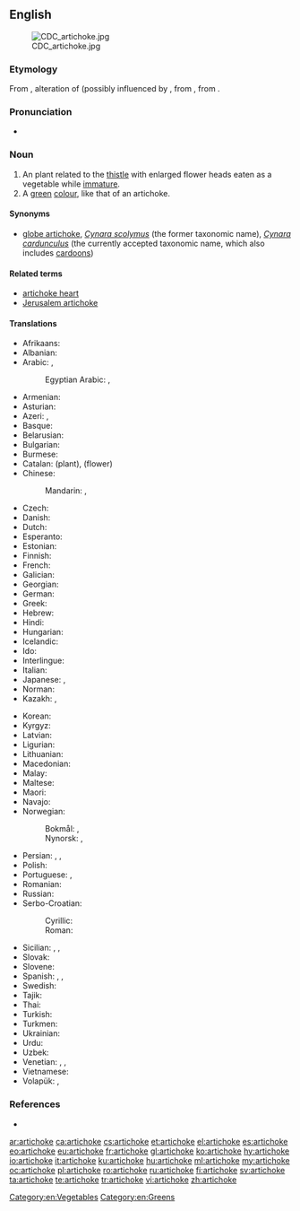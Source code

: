 ==English==
{{wikipedia}}
[[Image:CDC_artichoke.jpg|right]]

===Etymology===
From {{etyl|lmo|en}} {{term|articiocco|lang=lmo}}, alteration of {{term|arcicioffo|lang=lmo}} (possibly influenced by {{term|ciocco||stump|lang=it}}, from {{etyl|osp|en}} {{term|alcarchofa|lang=osp}}, from {{etyl|ar|en}} {{term|قرشوف|القرشوف|artichoke|tr=al-qaršūf|lang=ar}}.

===Pronunciation===
* {{audio|en-us-artichoke.ogg|Audio (US)|lang=en}}

===Noun===
{{en-noun}}

# An plant related to the [[thistle]] with enlarged flower heads eaten as a vegetable while [[immature]].
# A [[green]] [[colour]], like that of an artichoke.
#: {{color panel|8F9779}}

====Synonyms====
* [[globe artichoke]], ''[[Cynara scolymus]]'' (the former taxonomic name), ''[[Cynara cardunculus]]'' (the currently accepted taxonomic name, which also includes [[cardoon]]s)

====Related terms====
* [[artichoke heart]]
* [[Jerusalem artichoke]]

====Translations====
{{trans-top|Vegetable}}
* Afrikaans: {{t|af|artisjok}}
* Albanian: {{t|sq|angjinarja}}
* Arabic: {{t|ar|خُرْشوف|m|tr=xuršūf}}, {{t|ar|الأرضي شوكي|m|tr=al-ʾarḍi šawkī|sc=Arab}}
*: Egyptian Arabic: {{t|arz|خرشوفة|f|tr=xaršufa|sc=Arab}}, {{t|arz|خرشوف|m-p|tr=xaršuf}}
* Armenian: {{t|hy|կանկառ}}
* Asturian: {{t|ast|alcachofa|f}}
* Azeri: {{t|az|artişok}}, {{t|az|ənginar}}
* Basque: {{t|eu|orburu}}
* Belarusian: {{t|be|артышо́к|m}}
* Bulgarian: {{t|bg|артишо́к|m}}
* Burmese: {{t+|my|ပဲပိုးတီ|sc=Mymr}}
* Catalan: {{t|ca|carxofera|f}} (plant), {{t+|ca|carxofa}} (flower)
* Chinese:
*: Mandarin: {{t+|cmn|洋薊|sc=Hani}}, {{t|cmn|洋蓟|tr=yángjì|sc=Hani}}
* Czech: {{t+|cs|artyčok|m}}
* Danish: {{t|da|artiskok}}
* Dutch: {{t+|nl|artisjok|m}}
* Esperanto: {{t|eo|artiŝoko}}
* Estonian: {{t|et|artišokk}}
* Finnish: {{t+|fi|latva-artisokka}}
* French: {{t+|fr|artichaut|m}}
* Galician: {{t|gl|alcachofa|f}}
* Georgian: {{t|ka|არტიშოკი|sc=Geor}}
* German: {{t+|de|Artischocke|f}}
* Greek: {{t+|el|αγκινάρα|f}}
* Hebrew: {{t+|he|ארטישוק|m|tr=artishok}}
* Hindi: {{t|hi|आटिचोक|tr=āṭicok|sc=Deva}}
* Hungarian: {{t+|hu|articsóka}}
* Icelandic: {{t|is|ætiþistill}}
* Ido: {{t+|io|artichoko}}
* Interlingue: {{t|ie|artichoc}}
* Italian: {{t+|it|carciofo|m}}
* Japanese: {{t|ja|朝鮮薊|tr=chōsen azami|sc=Jpan}} {{qualifier|Korean thistle}}, {{t+|ja|アーティチョーク|tr=ātichōku|sc=Jpan}}
* Norman: {{t|nrf|artichaut vèrt|m}}
* Kazakh: {{t|kk|бөрікгүл}}, {{t|kk|артишок}}
{{trans-mid}}
* Korean: {{t|ko|아티초크|sc=Kore}}
* Kyrgyz: {{t|ky|артишок}}
* Latvian: {{t|lv|artišoks|m}}
* Ligurian: {{t|lij|articiocca|f}}
* Lithuanian: {{t|lt|artišokas|m}}
* Macedonian: {{t|mk|артичо́ка|m}}
* Malay: {{t|ms|articok}}
* Maltese: {{t|mt|qaqoċċa|f}}
* Maori: {{t|mi|atihoka}}
* Navajo: {{t|nv|azeeʼ hókániitsoh daadánígíí}}
* Norwegian:
*: Bokmål: {{t+|no|artisjokk|m}}, {{t|no|artiskokk|m}}
*: Nynorsk: {{t|nn|artisjokk|m}}, {{t|nn|artiskokk|m}}
* Persian: {{t|fa|کنگر فرنگی|tr=kangar-e-farangi|sc=fa-Arab}}, {{t+|fa|آرتیشو|tr=ârtišo|sc=fa-Arab}}, {{t+|fa|انگنار|tr=angenâr|sc=fa-Arab}}
* Polish: {{t+|pl|karczoch|m}}
* Portuguese: {{t+|pt|alcachofra|f}}, {{t|pt|alcachofra hortense|f}}
* Romanian: {{t+|ro|anghinare|f}}
* Russian: {{t+|ru|артишо́к|m}}
* Serbo-Croatian:
*: Cyrillic: {{t|sh|артичока|f}}
*: Roman: {{t+|sh|artičoka|f}}
* Sicilian: {{t+|scn|cacocciùlu|m}}, {{t+|scn|cacocciùla|f}}, {{t|scn|caccioffula|f}}
* Slovak: {{t|sk|artičoka|f}}
* Slovene: {{t+|sl|artičoka|f}}
* Spanish: {{t+|es|alcachofa|f}}, {{t|es|alcaucil|m}} {{qualifier|Argentina|Southern Spain}}, {{t|es|alcacil|m}} {{qualifier|Southeastern Spain}}
* Swedish: {{t+|sv|kronärtskocka}}
* Tajik: {{t|tg|анганор}}
* Thai: {{t|th|อาติโช๊ค|tr=aa dtì chóhk}}
* Turkish: {{t+|tr|enginar}}
* Turkmen: {{t|tk|artişok}}
* Ukrainian: {{t+|uk|артишо́к|m}}
* Urdu: {{t|ur|اٹچوك|tr=āṭicok|sc=ur-Arab}}
* Uzbek: {{t|uz|artishok}}
* Venetian: {{t|vec|articioco|m}}, {{t+|vec|articiòco|m}}, {{t|vec|articiòch|m}}
* Vietnamese: {{t|vi|atisô}}
* Volapük: {{t+|vo|tijod}}, {{qualifier|older term}} {{t|vo|tijep}}
{{trans-bottom}}

===References===
* {{R:BBS}}

[[Category:en:Vegetables]]
[[Category:en:Greens]]

[[ar:artichoke]]
[[ca:artichoke]]
[[cs:artichoke]]
[[et:artichoke]]
[[el:artichoke]]
[[es:artichoke]]
[[eo:artichoke]]
[[eu:artichoke]]
[[fr:artichoke]]
[[gl:artichoke]]
[[ko:artichoke]]
[[hy:artichoke]]
[[io:artichoke]]
[[it:artichoke]]
[[ku:artichoke]]
[[hu:artichoke]]
[[ml:artichoke]]
[[my:artichoke]]
[[oc:artichoke]]
[[pl:artichoke]]
[[ro:artichoke]]
[[ru:artichoke]]
[[fi:artichoke]]
[[sv:artichoke]]
[[ta:artichoke]]
[[te:artichoke]]
[[tr:artichoke]]
[[vi:artichoke]]
[[zh:artichoke]]